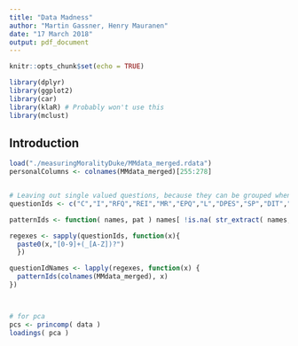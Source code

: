 ```yaml
---
title: "Data Madness"
author: "Martin Gassner, Henry Mauranen"
date: "17 March 2018"
output: pdf_document
---
```


```r
knitr::opts_chunk$set(echo = TRUE)
```


```r
library(dplyr)
library(ggplot2)
library(car)
library(klaR) # Probably won't use this
library(mclust)
```

## Introduction



```r
load("./measuringMoralityDuke/MMdata_merged.rdata")
personalColumns <- colnames(MMdata_merged)[255:278]


# Leaving out single valued questions, because they can be grouped when constructing the blocks later on
questionIds <- c("C","I","RFQ","REI","MR","EPQ","L","DPES","SP","DIT","RAND_DIT","MELS","MOPS","Dov_mops","MFSS","MI","CQR","IS","SV","TET","EVA")

patternIds <- function( names, pat ) names[ !is.na( str_extract( names, pat ) ) ]

regexes <- sapply(questionIds, function(x){
  paste0(x,"[0-9]+(_[A-Z])?")
  })

questionIdNames <- lapply(regexes, function(x) {
  patternIds(colnames(MMdata_merged), x)
})



```

```r

```

```r
# for pca
pcs <- princomp( data )
loadings( pca )
```

```r

```

```r

```

```r

```

```r

```

```r

```

```r

```